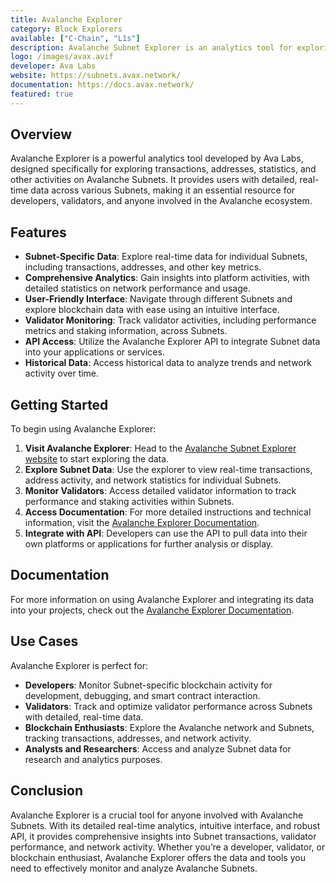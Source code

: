 ```yaml
---
title: Avalanche Explorer
category: Block Explorers
available: ["C-Chain", "L1s"]
description: Avalanche Subnet Explorer is an analytics tool for exploring Subnet transactions, addresses, statistics, and other platform activities.
logo: /images/avax.avif
developer: Ava Labs
website: https://subnets.avax.network/
documentation: https://docs.avax.network/
featured: true
---
```


## Overview

Avalanche Explorer is a powerful analytics tool developed by Ava Labs, designed specifically for exploring transactions, addresses, statistics, and other activities on Avalanche Subnets. It provides users with detailed, real-time data across various Subnets, making it an essential resource for developers, validators, and anyone involved in the Avalanche ecosystem.

## Features

- **Subnet-Specific Data**: Explore real-time data for individual Subnets, including transactions, addresses, and other key metrics.
- **Comprehensive Analytics**: Gain insights into platform activities, with detailed statistics on network performance and usage.
- **User-Friendly Interface**: Navigate through different Subnets and explore blockchain data with ease using an intuitive interface.
- **Validator Monitoring**: Track validator activities, including performance metrics and staking information, across Subnets.
- **API Access**: Utilize the Avalanche Explorer API to integrate Subnet data into your applications or services.
- **Historical Data**: Access historical data to analyze trends and network activity over time.

## Getting Started

To begin using Avalanche Explorer:

1. **Visit Avalanche Explorer**: Head to the [Avalanche Subnet Explorer website](https://subnets.avax.network/) to start exploring the data.
2. **Explore Subnet Data**: Use the explorer to view real-time transactions, address activity, and network statistics for individual Subnets.
3. **Monitor Validators**: Access detailed validator information to track performance and staking activities within Subnets.
4. **Access Documentation**: For more detailed instructions and technical information, visit the [Avalanche Explorer Documentation](https://docs.avax.network/).
5. **Integrate with API**: Developers can use the API to pull data into their own platforms or applications for further analysis or display.

## Documentation

For more information on using Avalanche Explorer and integrating its data into your projects, check out the [Avalanche Explorer Documentation](https://docs.avax.network/).

## Use Cases

Avalanche Explorer is perfect for:

- **Developers**: Monitor Subnet-specific blockchain activity for development, debugging, and smart contract interaction.
- **Validators**: Track and optimize validator performance across Subnets with detailed, real-time data.
- **Blockchain Enthusiasts**: Explore the Avalanche network and Subnets, tracking transactions, addresses, and network activity.
- **Analysts and Researchers**: Access and analyze Subnet data for research and analytics purposes.

## Conclusion

Avalanche Explorer is a crucial tool for anyone involved with Avalanche Subnets. With its detailed real-time analytics, intuitive interface, and robust API, it provides comprehensive insights into Subnet transactions, validator performance, and network activity. Whether you’re a developer, validator, or blockchain enthusiast, Avalanche Explorer offers the data and tools you need to effectively monitor and analyze Avalanche Subnets.

